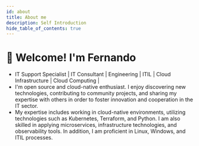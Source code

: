```yaml
---
id: about
title: About me
description: Self Introduction
hide_table_of_contents: true
---
```


# 👋 Welcome! I'm Fernando 
- IT Support Specialist | IT Consultant | Engineering | ITIL | Cloud Infrastructure | Cloud Computing |
- I'm open source and cloud-native enthusiast. I enjoy discovering new technologies, contributing to community projects, and sharing my expertise with others in order to foster innovation and cooperation in the IT sector.
- My expertise includes working in cloud-native environments, utilizing technologies such as Kubernetes, Terraform, and Python.
I am also skilled in applying microservices, infrastructure technologies, and observability tools. In addition, I am proficient
in Linux, Windows, and ITIL processes.


